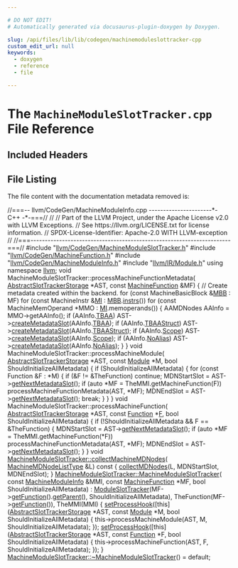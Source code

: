 ```yaml
---

# DO NOT EDIT!
# Automatically generated via docusaurus-plugin-doxygen by Doxygen.

slug: /api/files/lib/lib/codegen/machinemoduleslottracker-cpp
custom_edit_url: null
keywords:
  - doxygen
  - reference
  - file

---
```





# The `MachineModuleSlotTracker.cpp` File Reference

<DoxygenPage pluginConfig={pluginConfig}>



## Included Headers

<IncludesList>
<IncludesListItem
  filePath="llvm/CodeGen/MachineModuleSlotTracker.h"
  permalink="/docs/api/files/include/include/llvm/include/llvm/codegen/machinemoduleslottracker-h"
  isLocal="true" />
<IncludesListItem
  filePath="llvm/CodeGen/MachineFunction.h"
  permalink="/docs/api/files/include/include/llvm/include/llvm/codegen/machinefunction-h"
  isLocal="true" />
<IncludesListItem
  filePath="llvm/CodeGen/MachineModuleInfo.h"
  permalink="/docs/api/files/include/include/llvm/include/llvm/codegen/machinemoduleinfo-h"
  isLocal="true" />
<IncludesListItem
  filePath="llvm/IR/Module.h"
  permalink="/docs/api/files/include/include/llvm/include/llvm/ir/module-h"
  isLocal="true" />
</IncludesList>


## File Listing

The file content with the documentation metadata removed is:

<ProgramListing>

<Link id="l00001" /><CodeLine lineNumber="1"><Highlight kind="comment">//===-- llvm/CodeGen/MachineModuleInfo.cpp ----------------------&#42;- C++ -&#42;-===//</Highlight><Highlight kind="normal"></Highlight></CodeLine>
<Link id="l00002" /><CodeLine lineNumber="2"><Highlight kind="normal"></Highlight><Highlight kind="comment">//</Highlight><Highlight kind="normal"></Highlight></CodeLine>
<Link id="l00003" /><CodeLine lineNumber="3"><Highlight kind="normal"></Highlight><Highlight kind="comment">// Part of the LLVM Project, under the Apache License v2.0 with LLVM Exceptions.</Highlight><Highlight kind="normal"></Highlight></CodeLine>
<Link id="l00004" /><CodeLine lineNumber="4"><Highlight kind="normal"></Highlight><Highlight kind="comment">// See https://llvm.org/LICENSE.txt for license information.</Highlight><Highlight kind="normal"></Highlight></CodeLine>
<Link id="l00005" /><CodeLine lineNumber="5"><Highlight kind="normal"></Highlight><Highlight kind="comment">// SPDX-License-Identifier: Apache-2.0 WITH LLVM-exception</Highlight><Highlight kind="normal"></Highlight></CodeLine>
<Link id="l00006" /><CodeLine lineNumber="6"><Highlight kind="normal"></Highlight><Highlight kind="comment">//</Highlight><Highlight kind="normal"></Highlight></CodeLine>
<Link id="l00007" /><CodeLine lineNumber="7"><Highlight kind="normal"></Highlight><Highlight kind="comment">//===----------------------------------------------------------------------===//</Highlight><Highlight kind="normal"></Highlight></CodeLine>
<Link id="l00008" /><CodeLine lineNumber="8"><Highlight kind="normal"></Highlight></CodeLine>
<Link id="l00009" /><CodeLine lineNumber="9"><Highlight kind="normal"></Highlight><Highlight kind="preprocessor">#include &quot;<a href="/docs/api/files/include/include/llvm/include/llvm/codegen/machinemoduleslottracker-h">llvm/CodeGen/MachineModuleSlotTracker.h</a>&quot;</Highlight><Highlight kind="normal"></Highlight></CodeLine>
<Link id="l00010" /><CodeLine lineNumber="10"><Highlight kind="normal"></Highlight><Highlight kind="preprocessor">#include &quot;<a href="/docs/api/files/include/include/llvm/include/llvm/codegen/machinefunction-h">llvm/CodeGen/MachineFunction.h</a>&quot;</Highlight><Highlight kind="normal"></Highlight></CodeLine>
<Link id="l00011" /><CodeLine lineNumber="11"><Highlight kind="normal"></Highlight><Highlight kind="preprocessor">#include &quot;<a href="/docs/api/files/include/include/llvm/include/llvm/codegen/machinemoduleinfo-h">llvm/CodeGen/MachineModuleInfo.h</a>&quot;</Highlight><Highlight kind="normal"></Highlight></CodeLine>
<Link id="l00012" /><CodeLine lineNumber="12"><Highlight kind="normal"></Highlight><Highlight kind="preprocessor">#include &quot;<a href="/docs/api/files/include/include/llvm/include/llvm/ir/module-h">llvm/IR/Module.h</a>&quot;</Highlight><Highlight kind="normal"></Highlight></CodeLine>
<Link id="l00013" /><CodeLine lineNumber="13"><Highlight kind="normal"></Highlight></CodeLine>
<Link id="l00014" /><CodeLine lineNumber="14"><Highlight kind="normal"></Highlight><Highlight kind="keyword">using namespace </Highlight><Highlight kind="normal"><a href="/docs/api/namespaces/llvm">llvm</a>;</Highlight></CodeLine>
<Link id="l00015" /><CodeLine lineNumber="15"><Highlight kind="normal"></Highlight></CodeLine>
<Link id="l00016" /><CodeLine lineNumber="16"><Highlight kind="normal"></Highlight><Highlight kind="keywordtype">void</Highlight><Highlight kind="normal"> MachineModuleSlotTracker::processMachineFunctionMetadata(</Highlight></CodeLine>
<Link id="l00017" /><CodeLine lineNumber="17"><Highlight kind="normal">    <a href="/docs/api/classes/llvm/abstractslottrackerstorage">AbstractSlotTrackerStorage</a> &#42;AST, </Highlight><Highlight kind="keyword">const</Highlight><Highlight kind="normal"> <a href="/docs/api/classes/llvm/machinefunction">MachineFunction</a> &amp;MF) &#123;</Highlight></CodeLine>
<Link id="l00018" /><CodeLine lineNumber="18"><Highlight kind="normal">  </Highlight><Highlight kind="comment">// Create metadata created within the backend.</Highlight><Highlight kind="normal"></Highlight></CodeLine>
<Link id="l00019" /><CodeLine lineNumber="19"><Highlight kind="normal">  </Highlight><Highlight kind="keywordflow">for</Highlight><Highlight kind="normal"> (</Highlight><Highlight kind="keyword">const</Highlight><Highlight kind="normal"> MachineBasicBlock &amp;<a href="/docs/api/files/lib/lib/target/lib/target/arm/armslshardening-cpp/#a5958512eae2979bd2eb383977996a600">MBB</a> : MF)</Highlight></CodeLine>
<Link id="l00020" /><CodeLine lineNumber="20"><Highlight kind="normal">    </Highlight><Highlight kind="keywordflow">for</Highlight><Highlight kind="normal"> (</Highlight><Highlight kind="keyword">const</Highlight><Highlight kind="normal"> MachineInstr &amp;<a href="/docs/api/files/lib/lib/codegen/lib/codegen/globalisel/irtranslator-cpp/#abe44dfdea65b4f7e11e0a608ab708b76">MI</a> : <a href="/docs/api/files/lib/lib/target/lib/target/arm/armslshardening-cpp/#a5958512eae2979bd2eb383977996a600">MBB</a>.<a href="/docs/api/classes/llvm/machinebasicblock/#a40bf8f9579717d3f9be7640f1c6d678b">instrs</a>())</Highlight></CodeLine>
<Link id="l00021" /><CodeLine lineNumber="21"><Highlight kind="normal">      </Highlight><Highlight kind="keywordflow">for</Highlight><Highlight kind="normal"> (</Highlight><Highlight kind="keyword">const</Highlight><Highlight kind="normal"> MachineMemOperand &#42;MMO : <a href="/docs/api/files/lib/lib/codegen/lib/codegen/globalisel/irtranslator-cpp/#abe44dfdea65b4f7e11e0a608ab708b76">MI</a>.memoperands()) &#123;</Highlight></CodeLine>
<Link id="l00022" /><CodeLine lineNumber="22"><Highlight kind="normal">        AAMDNodes AAInfo = MMO-&gt;getAAInfo();</Highlight></CodeLine>
<Link id="l00023" /><CodeLine lineNumber="23"><Highlight kind="normal">        </Highlight><Highlight kind="keywordflow">if</Highlight><Highlight kind="normal"> (AAInfo.<a href="/docs/api/structs/llvm/aamdnodes/#a56188042f9dd6003cb8ed087e8ae654f">TBAA</a>)</Highlight></CodeLine>
<Link id="l00024" /><CodeLine lineNumber="24"><Highlight kind="normal">          AST-&gt;<a href="/docs/api/classes/llvm/abstractslottrackerstorage/#ad335b903412d23fc3cee67af8092c98b">createMetadataSlot</a>(AAInfo.<a href="/docs/api/structs/llvm/aamdnodes/#a56188042f9dd6003cb8ed087e8ae654f">TBAA</a>);</Highlight></CodeLine>
<Link id="l00025" /><CodeLine lineNumber="25"><Highlight kind="normal">        </Highlight><Highlight kind="keywordflow">if</Highlight><Highlight kind="normal"> (AAInfo.<a href="/docs/api/structs/llvm/aamdnodes/#a4831dbe1cbfb8f0e07600bf890af8353">TBAAStruct</a>)</Highlight></CodeLine>
<Link id="l00026" /><CodeLine lineNumber="26"><Highlight kind="normal">          AST-&gt;<a href="/docs/api/classes/llvm/abstractslottrackerstorage/#ad335b903412d23fc3cee67af8092c98b">createMetadataSlot</a>(AAInfo.<a href="/docs/api/structs/llvm/aamdnodes/#a4831dbe1cbfb8f0e07600bf890af8353">TBAAStruct</a>);</Highlight></CodeLine>
<Link id="l00027" /><CodeLine lineNumber="27"><Highlight kind="normal">        </Highlight><Highlight kind="keywordflow">if</Highlight><Highlight kind="normal"> (AAInfo.<a href="/docs/api/structs/llvm/aamdnodes/#a5175e1defb539f65df5ded7a806fa5c8">Scope</a>)</Highlight></CodeLine>
<Link id="l00028" /><CodeLine lineNumber="28"><Highlight kind="normal">          AST-&gt;<a href="/docs/api/classes/llvm/abstractslottrackerstorage/#ad335b903412d23fc3cee67af8092c98b">createMetadataSlot</a>(AAInfo.<a href="/docs/api/structs/llvm/aamdnodes/#a5175e1defb539f65df5ded7a806fa5c8">Scope</a>);</Highlight></CodeLine>
<Link id="l00029" /><CodeLine lineNumber="29"><Highlight kind="normal">        </Highlight><Highlight kind="keywordflow">if</Highlight><Highlight kind="normal"> (AAInfo.<a href="/docs/api/structs/llvm/aamdnodes/#a81f3c11f463009d8b19b544f5bfed40c">NoAlias</a>)</Highlight></CodeLine>
<Link id="l00030" /><CodeLine lineNumber="30"><Highlight kind="normal">          AST-&gt;<a href="/docs/api/classes/llvm/abstractslottrackerstorage/#ad335b903412d23fc3cee67af8092c98b">createMetadataSlot</a>(AAInfo.<a href="/docs/api/structs/llvm/aamdnodes/#a81f3c11f463009d8b19b544f5bfed40c">NoAlias</a>);</Highlight></CodeLine>
<Link id="l00031" /><CodeLine lineNumber="31"><Highlight kind="normal">      &#125;</Highlight></CodeLine>
<Link id="l00032" /><CodeLine lineNumber="32"><Highlight kind="normal">&#125;</Highlight></CodeLine>
<Link id="l00033" /><CodeLine lineNumber="33"><Highlight kind="normal"></Highlight></CodeLine>
<Link id="l00034" /><CodeLine lineNumber="34"><Highlight kind="normal"></Highlight><Highlight kind="keywordtype">void</Highlight><Highlight kind="normal"> MachineModuleSlotTracker::processMachineModule(</Highlight></CodeLine>
<Link id="l00035" /><CodeLine lineNumber="35"><Highlight kind="normal">    <a href="/docs/api/classes/llvm/abstractslottrackerstorage">AbstractSlotTrackerStorage</a> &#42;AST, </Highlight><Highlight kind="keyword">const</Highlight><Highlight kind="normal"> <a href="/docs/api/classes/llvm/module">Module</a> &#42;M,</Highlight></CodeLine>
<Link id="l00036" /><CodeLine lineNumber="36"><Highlight kind="normal">    </Highlight><Highlight kind="keywordtype">bool</Highlight><Highlight kind="normal"> ShouldInitializeAllMetadata) &#123;</Highlight></CodeLine>
<Link id="l00037" /><CodeLine lineNumber="37"><Highlight kind="normal">  </Highlight><Highlight kind="keywordflow">if</Highlight><Highlight kind="normal"> (ShouldInitializeAllMetadata) &#123;</Highlight></CodeLine>
<Link id="l00038" /><CodeLine lineNumber="38"><Highlight kind="normal">    </Highlight><Highlight kind="keywordflow">for</Highlight><Highlight kind="normal"> (</Highlight><Highlight kind="keyword">const</Highlight><Highlight kind="normal"> Function &amp;F : &#42;M) &#123;</Highlight></CodeLine>
<Link id="l00039" /><CodeLine lineNumber="39"><Highlight kind="normal">      </Highlight><Highlight kind="keywordflow">if</Highlight><Highlight kind="normal"> (&amp;F != &amp;TheFunction)</Highlight></CodeLine>
<Link id="l00040" /><CodeLine lineNumber="40"><Highlight kind="normal">        </Highlight><Highlight kind="keywordflow">continue</Highlight><Highlight kind="normal">;</Highlight></CodeLine>
<Link id="l00041" /><CodeLine lineNumber="41"><Highlight kind="normal">      MDNStartSlot = AST-&gt;<a href="/docs/api/classes/llvm/abstractslottrackerstorage/#aa2e4c7a50dc66295752e7842fa12b277">getNextMetadataSlot</a>();</Highlight></CodeLine>
<Link id="l00042" /><CodeLine lineNumber="42"><Highlight kind="normal">      </Highlight><Highlight kind="keywordflow">if</Highlight><Highlight kind="normal"> (</Highlight><Highlight kind="keyword">auto</Highlight><Highlight kind="normal"> &#42;MF = TheMMI.getMachineFunction(F))</Highlight></CodeLine>
<Link id="l00043" /><CodeLine lineNumber="43"><Highlight kind="normal">        processMachineFunctionMetadata(AST, &#42;MF);</Highlight></CodeLine>
<Link id="l00044" /><CodeLine lineNumber="44"><Highlight kind="normal">      MDNEndSlot = AST-&gt;<a href="/docs/api/classes/llvm/abstractslottrackerstorage/#aa2e4c7a50dc66295752e7842fa12b277">getNextMetadataSlot</a>();</Highlight></CodeLine>
<Link id="l00045" /><CodeLine lineNumber="45"><Highlight kind="normal">      </Highlight><Highlight kind="keywordflow">break</Highlight><Highlight kind="normal">;</Highlight></CodeLine>
<Link id="l00046" /><CodeLine lineNumber="46"><Highlight kind="normal">    &#125;</Highlight></CodeLine>
<Link id="l00047" /><CodeLine lineNumber="47"><Highlight kind="normal">  &#125;</Highlight></CodeLine>
<Link id="l00048" /><CodeLine lineNumber="48"><Highlight kind="normal">&#125;</Highlight></CodeLine>
<Link id="l00049" /><CodeLine lineNumber="49"><Highlight kind="normal"></Highlight></CodeLine>
<Link id="l00050" /><CodeLine lineNumber="50"><Highlight kind="normal"></Highlight><Highlight kind="keywordtype">void</Highlight><Highlight kind="normal"> MachineModuleSlotTracker::processMachineFunction(</Highlight></CodeLine>
<Link id="l00051" /><CodeLine lineNumber="51"><Highlight kind="normal">    <a href="/docs/api/classes/llvm/abstractslottrackerstorage">AbstractSlotTrackerStorage</a> &#42;AST, </Highlight><Highlight kind="keyword">const</Highlight><Highlight kind="normal"> <a href="/docs/api/classes/llvm/function">Function</a> &#42;<a href="/docs/api/files/lib/lib/support/md5-cpp/#a96d73bbd7af15cb1fc38c3f4a3bd82e9">F</a>,</Highlight></CodeLine>
<Link id="l00052" /><CodeLine lineNumber="52"><Highlight kind="normal">    </Highlight><Highlight kind="keywordtype">bool</Highlight><Highlight kind="normal"> ShouldInitializeAllMetadata) &#123;</Highlight></CodeLine>
<Link id="l00053" /><CodeLine lineNumber="53"><Highlight kind="normal">  </Highlight><Highlight kind="keywordflow">if</Highlight><Highlight kind="normal"> (!ShouldInitializeAllMetadata &amp;&amp; F == &amp;TheFunction) &#123;</Highlight></CodeLine>
<Link id="l00054" /><CodeLine lineNumber="54"><Highlight kind="normal">    MDNStartSlot = AST-&gt;<a href="/docs/api/classes/llvm/abstractslottrackerstorage/#aa2e4c7a50dc66295752e7842fa12b277">getNextMetadataSlot</a>();</Highlight></CodeLine>
<Link id="l00055" /><CodeLine lineNumber="55"><Highlight kind="normal">    </Highlight><Highlight kind="keywordflow">if</Highlight><Highlight kind="normal"> (</Highlight><Highlight kind="keyword">auto</Highlight><Highlight kind="normal"> &#42;MF = TheMMI.getMachineFunction(&#42;F))</Highlight></CodeLine>
<Link id="l00056" /><CodeLine lineNumber="56"><Highlight kind="normal">      processMachineFunctionMetadata(AST, &#42;MF);</Highlight></CodeLine>
<Link id="l00057" /><CodeLine lineNumber="57"><Highlight kind="normal">    MDNEndSlot = AST-&gt;<a href="/docs/api/classes/llvm/abstractslottrackerstorage/#aa2e4c7a50dc66295752e7842fa12b277">getNextMetadataSlot</a>();</Highlight></CodeLine>
<Link id="l00058" /><CodeLine lineNumber="58"><Highlight kind="normal">  &#125;</Highlight></CodeLine>
<Link id="l00059" /><CodeLine lineNumber="59"><Highlight kind="normal">&#125;</Highlight></CodeLine>
<Link id="l00060" /><CodeLine lineNumber="60"><Highlight kind="normal"></Highlight></CodeLine>
<Link id="l00061" /><CodeLine lineNumber="61" lineLink="/docs/api/classes/llvm/machinemoduleslottracker/#aac196d286114a87387bcd505f13c5d6b"><Highlight kind="normal"></Highlight><Highlight kind="keywordtype">void</Highlight><Highlight kind="normal"> <a href="/docs/api/classes/llvm/machinemoduleslottracker/#aac196d286114a87387bcd505f13c5d6b">MachineModuleSlotTracker::collectMachineMDNodes</a>(</Highlight></CodeLine>
<Link id="l00062" /><CodeLine lineNumber="62"><Highlight kind="normal">    <a href="/docs/api/classes/llvm/moduleslottracker/#a6aef0029425988cbe468cf78bf898bdb">MachineMDNodeListType</a> &amp;L)</Highlight><Highlight kind="keyword"> const </Highlight><Highlight kind="normal">&#123;</Highlight></CodeLine>
<Link id="l00063" /><CodeLine lineNumber="63"><Highlight kind="normal">  <a href="/docs/api/classes/llvm/moduleslottracker/#a7ee16368586349a8a3d889fd848a0a39">collectMDNodes</a>(L, MDNStartSlot, MDNEndSlot);</Highlight></CodeLine>
<Link id="l00064" /><CodeLine lineNumber="64"><Highlight kind="normal">&#125;</Highlight></CodeLine>
<Link id="l00065" /><CodeLine lineNumber="65"><Highlight kind="normal"></Highlight></CodeLine>
<Link id="l00066" /><CodeLine lineNumber="66" lineLink="/docs/api/classes/llvm/machinemoduleslottracker/#ad46f7561b1384a882cfabf8ef2b7326c"><Highlight kind="normal"><a href="/docs/api/classes/llvm/machinemoduleslottracker/#ad46f7561b1384a882cfabf8ef2b7326c">MachineModuleSlotTracker::MachineModuleSlotTracker</a>(</Highlight></CodeLine>
<Link id="l00067" /><CodeLine lineNumber="67"><Highlight kind="normal">    </Highlight><Highlight kind="keyword">const</Highlight><Highlight kind="normal"> <a href="/docs/api/classes/llvm/machinemoduleinfo">MachineModuleInfo</a> &amp;MMI, </Highlight><Highlight kind="keyword">const</Highlight><Highlight kind="normal"> <a href="/docs/api/classes/llvm/machinefunction">MachineFunction</a> &#42;MF,</Highlight></CodeLine>
<Link id="l00068" /><CodeLine lineNumber="68"><Highlight kind="normal">    </Highlight><Highlight kind="keywordtype">bool</Highlight><Highlight kind="normal"> ShouldInitializeAllMetadata)</Highlight></CodeLine>
<Link id="l00069" /><CodeLine lineNumber="69"><Highlight kind="normal">    : <a href="/docs/api/classes/llvm/moduleslottracker/#a2151720842982c4facf057f92f5ec500">ModuleSlotTracker</a>(MF-&gt;<a href="/docs/api/files/lib/lib/transforms/lib/transforms/utils/evaluator-cpp/#a92efb02157b6836e1232c577d34678d6">getFunction</a>().<a href="/docs/api/files/lib/lib/analysis/basicaliasanalysis-cpp/#a1b8850f1ed44c12bc3501175a71c251c">getParent</a>(),</Highlight></CodeLine>
<Link id="l00070" /><CodeLine lineNumber="70"><Highlight kind="normal">                        ShouldInitializeAllMetadata),</Highlight></CodeLine>
<Link id="l00071" /><CodeLine lineNumber="71"><Highlight kind="normal">      TheFunction(MF-&gt;<a href="/docs/api/files/lib/lib/transforms/lib/transforms/utils/evaluator-cpp/#a92efb02157b6836e1232c577d34678d6">getFunction</a>()), TheMMI(MMI) &#123;</Highlight></CodeLine>
<Link id="l00072" /><CodeLine lineNumber="72"><Highlight kind="normal">  <a href="/docs/api/classes/llvm/moduleslottracker/#aa61b8a507ee7183bce9f0656efd5d492">setProcessHook</a>(&#91;</Highlight><Highlight kind="keyword">this</Highlight><Highlight kind="normal">&#93;(<a href="/docs/api/classes/llvm/abstractslottrackerstorage">AbstractSlotTrackerStorage</a> &#42;AST, </Highlight><Highlight kind="keyword">const</Highlight><Highlight kind="normal"> <a href="/docs/api/classes/llvm/module">Module</a> &#42;M,</Highlight></CodeLine>
<Link id="l00073" /><CodeLine lineNumber="73"><Highlight kind="normal">                        </Highlight><Highlight kind="keywordtype">bool</Highlight><Highlight kind="normal"> ShouldInitializeAllMetadata) &#123;</Highlight></CodeLine>
<Link id="l00074" /><CodeLine lineNumber="74"><Highlight kind="normal">    this-&gt;processMachineModule(AST, M, ShouldInitializeAllMetadata);</Highlight></CodeLine>
<Link id="l00075" /><CodeLine lineNumber="75"><Highlight kind="normal">  &#125;);</Highlight></CodeLine>
<Link id="l00076" /><CodeLine lineNumber="76"><Highlight kind="normal">  <a href="/docs/api/classes/llvm/moduleslottracker/#aa61b8a507ee7183bce9f0656efd5d492">setProcessHook</a>(&#91;</Highlight><Highlight kind="keyword">this</Highlight><Highlight kind="normal">&#93;(<a href="/docs/api/classes/llvm/abstractslottrackerstorage">AbstractSlotTrackerStorage</a> &#42;AST, </Highlight><Highlight kind="keyword">const</Highlight><Highlight kind="normal"> <a href="/docs/api/classes/llvm/function">Function</a> &#42;F,</Highlight></CodeLine>
<Link id="l00077" /><CodeLine lineNumber="77"><Highlight kind="normal">                        </Highlight><Highlight kind="keywordtype">bool</Highlight><Highlight kind="normal"> ShouldInitializeAllMetadata) &#123;</Highlight></CodeLine>
<Link id="l00078" /><CodeLine lineNumber="78"><Highlight kind="normal">    this-&gt;processMachineFunction(AST, F, ShouldInitializeAllMetadata);</Highlight></CodeLine>
<Link id="l00079" /><CodeLine lineNumber="79"><Highlight kind="normal">  &#125;);</Highlight></CodeLine>
<Link id="l00080" /><CodeLine lineNumber="80"><Highlight kind="normal">&#125;</Highlight></CodeLine>
<Link id="l00081" /><CodeLine lineNumber="81"><Highlight kind="normal"></Highlight></CodeLine>
<Link id="l00082" /><CodeLine lineNumber="82"><Highlight kind="normal"><a href="/docs/api/classes/llvm/machinemoduleslottracker/#a71722f40d1ad8dd65847bae0d9625ede">MachineModuleSlotTracker::~MachineModuleSlotTracker</a>() = </Highlight><Highlight kind="keywordflow">default</Highlight><Highlight kind="normal">;</Highlight></CodeLine>

</ProgramListing>

</DoxygenPage>
